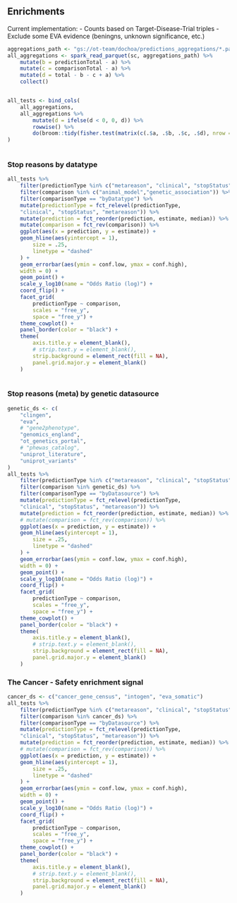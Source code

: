 ## Enrichments

Current implementation:
- Counts based on Target-Disease-Trial triples
- Exclude some EVA evidence (beningns, unknown significance, etc.)

```r
aggregations_path <- "gs://ot-team/dochoa/predictions_aggregations/*.parquet"
all_aggregations <- spark_read_parquet(sc, aggregations_path) %>%
    mutate(b = predictionTotal - a) %>%
    mutate(c = comparisonTotal - a) %>%
    mutate(d = total - b - c + a) %>%
    collect()


all_tests <- bind_cols(
    all_aggregations,
    all_aggregations %>%
        mutate(d = ifelse(d < 0, 0, d)) %>%
        rowwise() %>%
        do(broom::tidy(fisher.test(matrix(c(.$a, .$b, .$c, .$d), nrow = 2))))
)
    
```

### Stop reasons by datatype

```r

all_tests %>%
    filter(predictionType %in% c("metareason", "clinical", "stopStatus")) %>%
    filter(comparison %in% c("animal_model","genetic_association")) %>%
    filter(comparisonType == "byDatatype") %>%
    mutate(predictionType = fct_relevel(predictionType,
    "clinical", "stopStatus", "metareason")) %>%
    mutate(prediction = fct_reorder(prediction, estimate, median)) %>%
    mutate(comparison = fct_rev(comparison)) %>%
    ggplot(aes(x = prediction, y = estimate)) +
    geom_hline(aes(yintercept = 1),
        size = .25,
        linetype = "dashed"
    ) +
    geom_errorbar(aes(ymin = conf.low, ymax = conf.high),
    width = 0) +
    geom_point() +
    scale_y_log10(name = "Odds Ratio (log)") +
    coord_flip() +
    facet_grid(
        predictionType ~ comparison,
        scales = "free_y",
        space = "free_y") +
    theme_cowplot() +
    panel_border(color = "black") +    
    theme(
        axis.title.y = element_blank(),
        # strip.text.y = element_blank(),
        strip.background = element_rect(fill = NA),
        panel.grid.major.y = element_blank()
    )
    
```

### Stop reasons (meta) by genetic datasource

```r
genetic_ds <- c(
    "clingen", 
    "eva",
    # "gene2phenotype",
    "genomics_england",
    "ot_genetics_portal",
    # "phewas_catalog",
    "uniprot_literature",
    "uniprot_variants"
)
all_tests %>%
    filter(predictionType %in% c("metareason", "clinical", "stopStatus")) %>%
    filter(comparison %in% genetic_ds) %>%
    filter(comparisonType == "byDatasource") %>%
    mutate(predictionType = fct_relevel(predictionType,
    "clinical", "stopStatus", "metareason")) %>%
    mutate(prediction = fct_reorder(prediction, estimate, median)) %>%
    # mutate(comparison = fct_rev(comparison)) %>%
    ggplot(aes(x = prediction, y = estimate)) +
    geom_hline(aes(yintercept = 1),
        size = .25,
        linetype = "dashed"
    ) +
    geom_errorbar(aes(ymin = conf.low, ymax = conf.high),
    width = 0) +
    geom_point() +
    scale_y_log10(name = "Odds Ratio (log)") +
    coord_flip() +
    facet_grid(
        predictionType ~ comparison,
        scales = "free_y",
        space = "free_y") +
    theme_cowplot() +
    panel_border(color = "black") +    
    theme(
        axis.title.y = element_blank(),
        # strip.text.y = element_blank(),
        strip.background = element_rect(fill = NA),
        panel.grid.major.y = element_blank()
    )

```


### The Cancer - Safety enrichment signal

```r
cancer_ds <- c("cancer_gene_census", "intogen", "eva_somatic")
all_tests %>%
    filter(predictionType %in% c("metareason", "clinical", "stopStatus")) %>%
    filter(comparison %in% cancer_ds) %>%
    filter(comparisonType == "byDatasource") %>%
    mutate(predictionType = fct_relevel(predictionType,
    "clinical", "stopStatus", "metareason")) %>%
    mutate(prediction = fct_reorder(prediction, estimate, median)) %>%
    # mutate(comparison = fct_rev(comparison)) %>%
    ggplot(aes(x = prediction, y = estimate)) +
    geom_hline(aes(yintercept = 1),
        size = .25,
        linetype = "dashed"
    ) +
    geom_errorbar(aes(ymin = conf.low, ymax = conf.high),
    width = 0) +
    geom_point() +
    scale_y_log10(name = "Odds Ratio (log)") +
    coord_flip() +
    facet_grid(
        predictionType ~ comparison,
        scales = "free_y",
        space = "free_y") +
    theme_cowplot() +
    panel_border(color = "black") +    
    theme(
        axis.title.y = element_blank(),
        # strip.text.y = element_blank(),
        strip.background = element_rect(fill = NA),
        panel.grid.major.y = element_blank()
    )

```